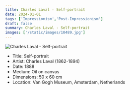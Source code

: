 ```yaml
---
title: Charles Laval - Self-portrait
date: 2024-01-01
tags: ['Impressionism','Post-Impressionism']
draft: false
summary: Charles Laval - Self-portrait
images: ['/static/images/10489.jpg']
---
```


![Charles Laval - Self-portrait](/static/images/10489.jpg)

* Title: Self-portrait
* Artist: Charles Laval (1862-1894)
* Date: 1888
* Medium: Oil on canvas
* Dimensions: 50 x 60 cm
* Location: Van Gogh Museum, Amsterdam, Netherlands


